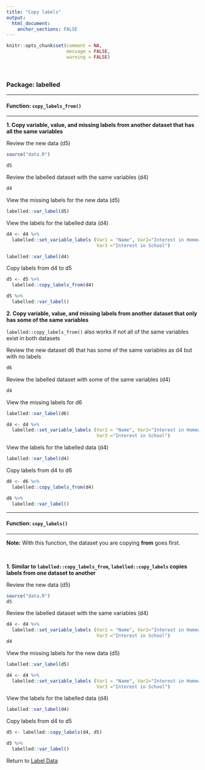 ```yaml
---
title: "Copy labels"
output: 
  html_document:
    anchor_sections: FALSE
---
```


```r
knitr::opts_chunk$set(comment = NA,
                      message = FALSE,
                      warning = FALSE)
```

<br>


### Package: labelled

---

#### Function: `copy_labels_from()`

---

**1\. Copy variable, value, and missing labels from another dataset that has all the same variables**

Review the new data (d5)

```r

source("data.R")

d5

```

Review the labelled dataset with the same variables (d4)

```r

d4

```


View the missing labels for the new data (d5)

```r

labelled::var_label(d5)

```


View the labels for the labelled data (d4)

```r

d4 <- d4 %>%
  labelled::set_variable_labels (Var1 = "Name", Var2="Interest in Homework", 
                                 Var3 ="Interest in School")

```


```r

labelled::var_label(d4)

```


Copy labels from d4 to d5

```r

d5 <- d5 %>% 
  labelled::copy_labels_from(d4)

d5 %>% 
  labelled::var_label()

```


**2\. Copy variable, value, and missing labels from another dataset that only has some of the same variables**

`labelled::copy_labels_from()` also works if not all of the same variables exist in both datasets

Review the new dataset d6 that has some of the same variables as d4 but with no labels

```r

d6

```

Review the labelled dataset with some of the same variables (d4)

```r

d4

```


View the missing labels for d6

```r

labelled::var_label(d6)

```


```r

d4 <- d4 %>%
  labelled::set_variable_labels (Var1 = "Name", Var2="Interest in Homework", 
                                 Var3 ="Interest in School")

```


View the labels for the labelled data (d4)

```r

labelled::var_label(d4)

```


Copy labels from d4 to d6

```r

d6 <- d6 %>% 
  labelled::copy_labels_from(d4)

d6 %>% 
  labelled::var_label()

```


---

#### Function: `copy_labels()`

---

**Note:** With this function, the dataset you are copying **from** goes first.

<br>

**1\. Similar to `labelled::copy_labels_from`, `labelled::copy_labels` copies labels from one dataset to another**

Review the new data (d5)

```r

source("data.R")
d5

```

Review the labelled dataset with the same variables (d4)

```r

d4 <- d4 %>%
  labelled::set_variable_labels (Var1 = "Name", Var2="Interest in Homework", 
                                 Var3 ="Interest in School")
d4

```


View the missing labels for the new data (d5)

```r

labelled::var_label(d5)

```

```r

d4 <- d4 %>%
  labelled::set_variable_labels (Var1 = "Name", Var2="Interest in Homework", 
                                 Var3 ="Interest in School")

```


View the labels for the labelled data (d4)

```r

labelled::var_label(d4)

```

Copy labels from d4 to d5

```r

d5 <- labelled::copy_labels(d4, d5)

d5 %>% 
  labelled::var_label()

```


Return to [Label Data](https://github.com/Cghlewis/data-wrangling-functions/wiki/Label Data)